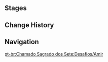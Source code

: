 {{Genius Invokation TCG Character Stages Intro}}

==Stages==
{{Genius Invokation TCG Stages/Detailed|Amir}}

==Change History==
{{Change History|3.3}}

==Navigation==
{{Genius Invokation TCG Stages Navbox}}
[[pt-br:Chamado Sagrado dos Sete:Desafios/Amir]]